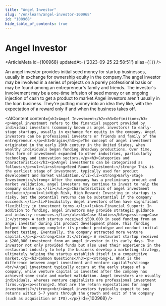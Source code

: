 ```yaml
---
title: "Angel Investor"
slug: "/en/learn/angel-investor-100968"
id: "100968"
hide_table_of_contents: true
---
```



# Angel Investor

<ArticleMeta id={100968} updatedAt={'2023-09-25 22:58:51'} alias={`[]`} />
<div className='border-solid border-b border-t-0 my-4 border-[var(--ifm-color-gray-300)]' />

An angel investor provides initial seed money for startup businesses, usually in exchange for ownership equity in the company.The angel investor may be involved in a series of projects on a purely professional basis or may be found among an entrepreneur's family and friends. The investor's involvement may be a one-time infusion of seed money or an ongoing injection of cash to get a product to market.Angel investors aren't usually in the loan business. They're putting money into an idea they like, with the expectation of a reward only if and when the business takes off.

<AIContent content={`<h2>Angel Investment</h2><h3>Definition</h3><p>Angel investment refers to the financial support provided by individual investors (commonly known as angel investors) to early-stage startups, usually in exchange for equity in the company. Angel investors can be professional investors or friends and family of the entrepreneur.</p><h3>Origin</h3><p>The concept of angel investment originated in the early 20th century in the United States, when wealthy individuals began funding Broadway productions. Over time, this form of investment expanded to other industries, particularly technology and innovation sectors.</p><h3>Categories and Characteristics</h3><p>Angel investments can be categorized as follows:</p><ul><li><strong>Seed Round Investment:</strong> This is the earliest stage of investment, typically used for product development and market validation.</li><li><strong>Early-Stage Investment:</strong> After the company has a preliminary product and market validation, angel investors may continue to invest to help the company scale up.</li></ul><p>Characteristics of angel investment include:</p><ul><li>High Risk, High Reward: Investing in startups is risky, but the potential returns can be substantial if the company succeeds.</li><li>Flexibility: Angel investors often have significant flexibility in investment terms.</li><li>Non-Financial Support: In addition to funding, angel investors may provide strategic guidance and industry resources.</li></ul><h3>Case Studies</h3><p><strong>Case 1:</strong> A tech startup received $500,000 in seed funding from an angel investor during its product development phase. This funding helped the company complete its product prototype and conduct initial market testing. Eventually, the company attracted more venture capital.</p><p><strong>Case 2:</strong> A restaurant startup received a $200,000 investment from an angel investor in its early days. The investor not only provided funds but also used their experience in the restaurant industry to help the business develop a marketing strategy, ultimately helping the startup establish itself in a competitive market.</p><h3>Common Questions</h3><p><strong>1. What is the difference between angel investment and venture capital?</strong><br/>Angel investment typically occurs at the early stages of a company, while venture capital is invested after the company has achieved some scale and market validation. Angel investors are usually individuals, whereas venture capitalists are professional investment firms.</p><p><strong>2. What are the return expectations for angel investments?</strong><br/>Angel investors typically expect to see returns within 5-7 years through the growth and exit of the company (such as acquisition or IPO).</p>`} id={100968} />
